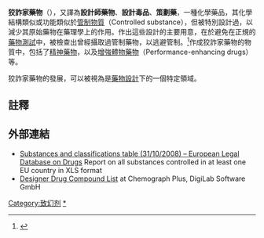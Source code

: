 '''狡詐家藥物'''（{{lang-en|designer drug}}），又譯為'''設計師藥物'''、'''設計毒品'''、'''策劃藥'''，一種化學藥品，其化學結構類似或功能類似於[[管制物質|管制物質]]（Controlled substance），但被特別設計過，以減少其原始藥物在藥理學上的作用。作出這些設計的主要用意，在於避免在正規的[[藥物測試|藥物測試]]中，被檢查出曾經攝取過管制藥物，以逃避管制。<ref name="pmid21083227">{{cite journal | vauthors = Wohlfarth A, Weinmann W | title = Bioanalysis of new designer drugs | journal = Bioanalysis | volume = 2 | issue = 5 | pages = 965–79 | year = 2010 | pmid = 21083227 | doi = 10.4155/bio.10.32 }}</ref>作成狡詐家藥物的物質中，包括了[[精神藥物|精神藥物]]，以及[[增強體物藥物|增強體物藥物]]（Performance-enhancing drugs）等。

狡詐家藥物的發展，可以被視為是[[藥物設計|藥物設計]]下的一個特定領域。

==註釋==
{{reflist}}

==外部連結==
* [http://www.emcdda.europa.eu/html.cfm/index5733EN.html Substances and classifications table (31/10/2008) – European Legal Database on Drugs] {{Wayback|url=http://www.emcdda.europa.eu/html.cfm/index5733EN.html |date=20210225100324 }} Report on all substances controlled in at least one EU country in XLS format
* [https://www.chemograph.de/dd2017/substanceListing.html Designer Drug Compound List] {{Wayback|url=https://www.chemograph.de/dd2017/substanceListing.html |date=20171107005903 }} at Chemograph Plus, DigiLab Software GmbH

{{Drug use}}

[[Category:致幻剂|Category:致幻剂]]
[[Category:狡詐家藥物|*]]